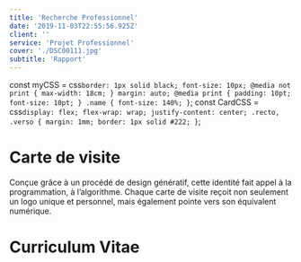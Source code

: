 ```yaml
---
title: 'Recherche Professionnel'
date: '2019-11-03T22:55:56.925Z'
client: ''
service: 'Projet Professionnel'
cover: './DSC00111.jpg'
subtitle: 'Rapport'
---
```


const myCSS = css`
    border: 1px solid black;
    font-size: 10px;
    @media not print {
        max-width: 18cm;
    }
    margin: auto;
    @media print {
        padding: 10pt;
        font-size: 10pt;
    }
    .name {
        font-size: 140%;
    }
`;
const CardCSS = css`
    display: flex;
    flex-wrap: wrap;
    justify-content: center;
    .recto,
    .verso {
        margin: 1mm;
        border: 1px solid #222;
    }
`;

# Carte de visite

<VisitCard addCSS={CardCSS} mode={0} />

Conçue grâce à un procédé de design génératif, cette identité fait appel à la programmation, à l’algorithme. Chaque carte de visite reçoit non seulement un logo unique et personnel, mais également pointe vers son équivalent numérique. 

<VisitCard addCSS={CardCSS} mode={4} />

# Curriculum Vitae

<Cv addCSS={myCSS}/>

<!-- 
# Choix d'entreprises

Entreprises ou collectifs ouverts à une démarche pluridiscilplinaire, sélectionnées pour leur pratique de la céramique, l'objet et de l'usage. Leurs créations et leurs méthodes doivent s'inscrire dans une éthique et une esthétique que je partage et que je souhaite explorer. Enfin, plus que de l'observation, je souhaite profiter de ces rencontres pour questionner mes capacités dans le domaine du design et de la céramique à un niveau professionnel et métier, trouver les intersections qui m'animent, qui pourront déboucher sur des projets et dévoiler mes envies créatives.


# Lettre de motivation

<Letter addCSS={myCSS} pageContext={{slug: "oliviervanherpt"}}/>

# Texte synthétique expliquant vos choix d'entreprises contactées

Entreprises ou collectifs ouverts à une démarche pluridiscilplinaire, sélectionnées pour leur pratique de la céramique et l'objet en général. Leurs créations et leurs méthodes doivent s'inscrire dans une éthique et une esthétique que je partage et que je souhaite explorer. Enfin, plus que de l'observation, je souhaite profiter de ces rencontres pour questionner mes capacités dans le domaine du design et de la céramique à un niveau professionnel et métier, trouver les intersections qui m'animent, qui pourront déboucher sur des projets et dévoiler mes envies créatives.

# Liste des entreprises contactées avec leurs liens

Réponse favorables:
- Olivier van Herpt (en attente de confirmation)

``
>>>Hello Elias,
>>>
>>>Sorry for letting you wait so long.
>>>
>>>I wish you a happy new year!
>>>
>>>Are you still interested in an internship at my studio?
>>>
>>>Very best,
>>>Olivier
>>>
>>>oliviervanherpt.com
>>>+31 (0)6 30 73 55 80
>>>
>>>Lodewijkstraat 11
>>>5652 AC Eindhoven
>>>The Netherlands
``

En attente:
- Ralf Baecker
- Megumi Naitoh
- Carla Joachim et Jordan Morineau
- Chris Wight 
- James Auger
- Tim Knapen
- Albertine Meunier
- Annika Frye
- Studio Emerging Objects
- Dylan Beck -->